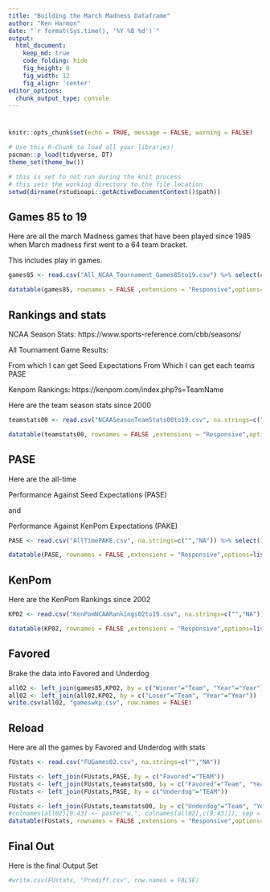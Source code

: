 ```yaml
---
title: "Building the March Madness Dataframe"
author: "Ken Harmon"
date: "`r format(Sys.time(), '%Y %B %d')`"
output:
  html_document:  
    keep_md: true
    code_folding: hide
    fig_height: 6
    fig_width: 12
    fig_align: 'center'
editor_options: 
  chunk_output_type: console
---
```


# {.tabset .tabset-fade}

```r
knitr::opts_chunk$set(echo = TRUE, message = FALSE, warning = FALSE)
```

```r
# Use this R-Chunk to load all your libraries!
pacman::p_load(tidyverse, DT)
theme_set(theme_bw())
```

```r
# this is set to not run during the knit process
# this sets the working directory to the file location
setwd(dirname(rstudioapi::getActiveDocumentContext()$path))
```



## Games 85 to 19

Here are all the march Madness games that have been played since 1985 when March madness first went to a 64 team bracket.

This includes play in games.

```r
games85 <- read.csv("All_NCAA_Tournament_Games85to19.csv") %>% select(c(2,3,5,6,8:10,12))

datatable(games85, rownames = FALSE ,extensions = "Responsive",options=list(lengthMenu = c(10,25,68)))
```

## Rankings and stats

NCAA Season Stats: https://www.sports-reference.com/cbb/seasons/

All Tournament Game Results:

  From which I can get Seed Expectations
  From Which I can get each teams PASE
  
Kenpom Rankings: https://kenpom.com/index.php?s=TeamName

Here are the team season stats since 2000

```r
teamstats00 <- read.csv("NCAASeasonTeamStats00to19.csv", na.strings=c("","NA")) 

datatable(teamstats00, rownames = FALSE ,extensions = "Responsive",options=list(lengthMenu = c(10,25,68)))
```

## PASE

Here are the all-time 

Performance Against Seed Expectations (PASE)

and

Performance Against KenPom Expectations (PAKE)

```r
PASE <- read.csv("AllTimePAKE.csv", na.strings=c("","NA")) %>% select(1:3)

datatable(PASE, rownames = FALSE ,extensions = "Responsive",options=list(lengthMenu = c(10,25,68)))
```

## KenPom

Here are the KenPom Rankings since 2002

```r
KP02 <- read.csv("KenPomNCAARankings02to19.csv", na.strings=c("","NA")) %>% select(1,3,4,5) 

datatable(KP02, rownames = FALSE ,extensions = "Responsive",options=list(lengthMenu = c(10,25,68)))
```


## Favored

Brake the data into Favored and Underdog

```r
all02 <- left_join(games85,KP02, by = c("Winner"="Team", "Year"="Year"))%>%filter(Year>2001)
all02 <- left_join(all02,KP02, by = c("Loser"="Team", "Year"="Year"))
write.csv(all02, "gameswkp.csv", row.names = FALSE)
```

## Reload

Here are all the games by Favored and Underdog with stats

```r
FUstats <- read.csv("FUGames02.csv", na.strings=c("","NA"))

FUstats <- left_join(FUstats,PASE, by = c("Favored"="TEAM"))
FUstats <- left_join(FUstats,teamstats00, by = c("Favored"="Team", "Year"="Year")) 
FUstats <- left_join(FUstats,PASE, by = c("Underdog"="TEAM"))

FUstats <- left_join(FUstats,teamstats00, by = c("Underdog"="Team", "Year"="Year")) %>% select(1:11,14:46,49:79)
#colnames(all02)[9:43] <- paste("w.", colnames(all02[,c(9:43)]), sep = "")
datatable(FUstats, rownames = FALSE ,extensions = "Responsive",options=list(lengthMenu = c(10,25,68)))
```

## Final Out

Here is the final Output Set

```r
#write.csv(FUstats, "Prediff.csv", row.names = FALSE)

```



